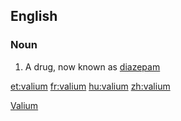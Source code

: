 ==English==

===Noun===
{{en-noun}}

# A drug, now known as [[diazepam]]

[[Category:Drugs|Valium]]

[[et:valium]]
[[fr:valium]]
[[hu:valium]]
[[zh:valium]]
